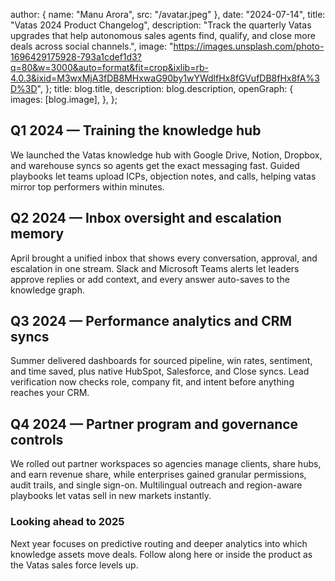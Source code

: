 
  author: { name: "Manu Arora", src: "/avatar.jpeg" },
  date: "2024-07-14",
  title: "Vatas 2024 Product Changelog",
  description:
    "Track the quarterly Vatas upgrades that help autonomous sales agents find, qualify, and close more deals across social channels.",
  image:
    "https://images.unsplash.com/photo-1696429175928-793a1cdef1d3?q=80&w=3000&auto=format&fit=crop&ixlib=rb-4.0.3&ixid=M3wxMjA3fDB8MHxwaG90by1wYWdlfHx8fGVufDB8fHx8fA%3D%3D",
};
  title: blog.title,
  description: blog.description,
  openGraph: {
    images: [blog.image],
  },
};


## Q1 2024 — Training the knowledge hub

We launched the Vatas knowledge hub with Google Drive, Notion, Dropbox, and warehouse syncs so agents get the exact messaging fast. Guided playbooks let teams upload ICPs, objection notes, and calls, helping vatas mirror top performers within minutes.

## Q2 2024 — Inbox oversight and escalation memory

April brought a unified inbox that shows every conversation, approval, and escalation in one stream. Slack and Microsoft Teams alerts let leaders approve replies or add context, and every answer auto-saves to the knowledge graph.

## Q3 2024 — Performance analytics and CRM syncs

Summer delivered dashboards for sourced pipeline, win rates, sentiment, and time saved, plus native HubSpot, Salesforce, and Close syncs. Lead verification now checks role, company fit, and intent before anything reaches your CRM.

## Q4 2024 — Partner program and governance controls

We rolled out partner workspaces so agencies manage clients, share hubs, and earn revenue share, while enterprises gained granular permissions, audit trails, and single sign-on. Multilingual outreach and region-aware playbooks let vatas sell in new markets instantly.

### Looking ahead to 2025

Next year focuses on predictive routing and deeper analytics into which knowledge assets move deals. Follow along here or inside the product as the Vatas sales force levels up.
